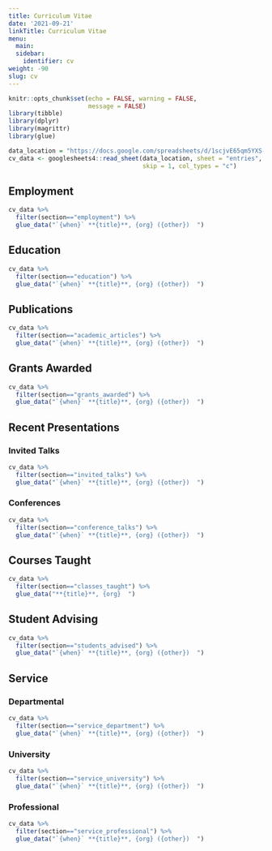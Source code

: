 ```yaml
---
title: Curriculum Vitae
date: '2021-09-21'
linkTitle: Curriculum Vitae
menu:
  main:
  sidebar:
    identifier: cv
weight: -90
slug: cv
---
```


```r
knitr::opts_chunk$set(echo = FALSE, warning = FALSE, 
                      message = FALSE)
library(tibble)
library(dplyr)
library(magrittr)
library(glue)
```


```r
data_location = "https://docs.google.com/spreadsheets/d/1scjvE65qm5YXS-JG4-CRPiLEqsz6p4y34WX6ipEct_w/edit#gid=917338460"
cv_data <- googlesheets4::read_sheet(data_location, sheet = "entries", 
                                     skip = 1, col_types = "c")
```

::: {.cv}

## Employment

```r
cv_data %>% 
  filter(section=="employment") %>%
  glue_data("`{when}` **{title}**, {org} ({other})  ")
```

## Education

```r
cv_data %>% 
  filter(section=="education") %>%
  glue_data("`{when}` **{title}**, {org} ({other})  ")
```

## Publications

```r
cv_data %>% 
  filter(section=="academic_articles") %>%
  glue_data("`{when}` **{title}**, {org} ({other})  ")
```

## Grants Awarded

```r
cv_data %>% 
  filter(section=="grants_awarded") %>%
  glue_data("`{when}` **{title}**, {org} ({other})  ")
```

## Recent Presentations

### Invited Talks

```r
cv_data %>% 
  filter(section=="invited_talks") %>%
  glue_data("`{when}` **{title}**, {org} ({other})  ")
```

### Conferences

```r
cv_data %>% 
  filter(section=="conference_talks") %>%
  glue_data("`{when}` **{title}**, {org} ({other})  ")
```

## Courses Taught

```r
cv_data %>% 
  filter(section=="classes_taught") %>%
  glue_data("**{title}**, {org}  ")
```

## Student Advising

```r
cv_data %>% 
  filter(section=="students_advised") %>%
  glue_data("`{when}` **{title}**, {org} ({other})  ")
```

## Service

### Departmental

```r
cv_data %>% 
  filter(section=="service_department") %>%
  glue_data("`{when}` **{title}**, {org} ({other})  ")
```

### University

```r
cv_data %>% 
  filter(section=="service_university") %>%
  glue_data("`{when}` **{title}**, {org} ({other})  ")
```

### Professional

```r
cv_data %>% 
  filter(section=="service_professional") %>%
  glue_data("`{when}` **{title}**, {org} ({other})  ")
```

:::

